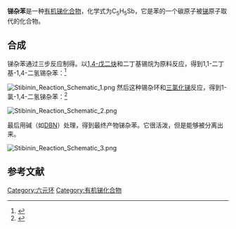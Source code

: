 {{Chembox
|ImageFile=Stibinin Ball and Stick.png|ImageCaption=Stibinin: The white balls represent hydrogens, the light gray balls represent carbons, and the dark gray ball represents Antimony.|OtherNames=Antimonin; Stibinine; Stibabenzene|Section1={{Chembox Identifiers
| CASNo = 289-75-8
| ChemSpiderID = 119914
| PubChem = 136137
| StdInChI=1S/C5H5.Sb/c1-3-5-4-2;/h1-5H;
| StdInChIKey = JRKNFVZITCJKDC-UHFFFAOYSA-N
| SMILES = C1=CC=[Sb]C=C1
}}
|Section2={{Chembox Properties
|C=5|H=5|Sb=1
 }}
}}
'''锑杂苯'''是一种[[有机锑化合物|有机锑化合物]]，化学式为C<sub>5</sub>H<sub>5</sub>Sb，它是苯的一个碳原子被[[锑|锑]]原子取代的化合物。
==合成==
锑杂苯通过三步反应制得。以[[1,4-戊二炔|1,4-戊二炔]]和二丁基锡烷为原料反应，得到1,1-二丁基-1,4-二氢锡杂苯：<ref>{{Cite journal|last=Ashe|first=Arthur J.|last2=Fang|first2=Xiangdong|last3=Fang|first3=Xinggao|last4=Kampf|first4=Jeff W.|date=December 2001|title=Synthesis of 1,2-Dihydro-1,2-azaborines and Their Conversion to Tricarbonyl Chromium and Molybdenum Complexes|journal=Organometallics|language=en|volume=20|issue=25|pages=5413–5418|doi=10.1021/om0106635|issn=0276-7333}}</ref>

[[File:Stibinin_Reaction_Schematic_1.png|left]]{{clear-left}}
然后这种锡杂环和[[三氯化锑|三氯化锑]]反应，得到1-氯-1,4-二氢锑杂苯：<ref name=":0">{{Cite journal|last=Ashe|first=Arthur J.|date=December 1971|title=Stibabenzene|journal=Journal of the American Chemical Society|language=EN|volume=93|issue=24|pages=6690–6691|doi=10.1021/ja00753a069|issn=0002-7863}}</ref>

[[File:Stibinin_Reaction_Schematic_2.png|left]]{{clear-left}}

最后用碱（如[[1,5-二氮杂二环［4.3.0］壬-5-烯|DBN]]）处理，得到最终产物锑杂苯。它很活泼，但是能够被分离出来。

[[File:Stibinin_Reaction_Schematic_3.png|left]]{{clear-left}}

==参考文献==
{{Reflist}}

[[Category:六元环|Category:六元环]]
[[Category:有机锑化合物|Category:有机锑化合物]]